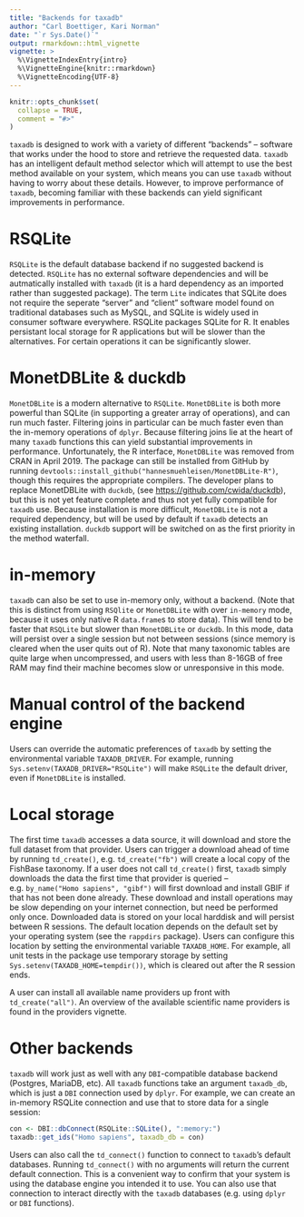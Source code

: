 ```yaml
---
title: "Backends for taxadb"
author: "Carl Boettiger, Kari Norman"
date: "`r Sys.Date()`"
output: rmarkdown::html_vignette
vignette: >
  %\VignetteIndexEntry{intro}
  %\VignetteEngine{knitr::rmarkdown}
  %\VignetteEncoding{UTF-8}
---
```


```r
knitr::opts_chunk$set(
  collapse = TRUE,
  comment = "#>"
)

```

`taxadb` is designed to work with a variety of different "backends" -- software that works under the hood to store and retrieve the requested data.  `taxadb` has an intelligent default method selector which will attempt to use the best method available on your system, which means you can use `taxadb` without having to worry about these details.  However, to improve performance of `taxadb`, becoming familiar with these backends can yield significant improvements in performance.

# RSQLite

`RSQLite` is the default database backend if no suggested backend is detected.  `RSQLite` has no external software dependencies and will be autmatically installed with `taxadb` (it is a hard dependency as an imported rather than suggested package). The term `Lite` indicates that SQLite does not require the seperate "server" and "client" software model found on traditional databases such as MySQL, and SQLite is widely used in consumer software everywhere.  RSQLite packages SQLite for R.  It enables persistant local storage for R applications but will be slower than the alternatives.  For certain operations it can be significantly slower.

# MonetDBLite & duckdb

`MonetDBLite` is a modern alternative to `RSQLite`.  `MonetDBLite` is both more powerful than SQLite (in supporting a greater array of operations), and can run much faster.  Filtering joins in particular can be much faster even than the in-memory operations of `dplyr`. Because filtering joins lie at the heart of many `taxadb` functions this can yield substantial improvements in performance.  Unfortunately, the R interface, `MonetDBLite` was removed from CRAN in April 2019. The package can still be installed from GitHub by running `devtools::install_github("hannesmuehleisen/MonetDBLite-R")`, though this requires the appropriate compilers.  The developer plans to replace MonetDBLite with `duckdb`, (see <https://github.com/cwida/duckdb>), but this is not yet feature complete and thus not yet fully compatible for `taxadb` use.  Because installation is more difficult, `MonetDBLite` is not a required dependency, but will be used by default if `taxadb` detects an existing installation.  `duckdb` support will be switched on as the first priority in the method waterfall.   

# in-memory

`taxadb` can also be set to use in-memory only, without a backend.  (Note that this is distinct from using `RSQlite` or `MonetDBLite` with over `in-memory` mode, because it uses only native R `data.frame`s to store data).  This will tend to be faster that `RSQLite` but slower than `MonetDBLite` or `duckdb`.  In this mode, data will persist over a single session but not between sessions (since memory is cleared when the user quits out of R).  Note that many taxonomic tables are quite large when uncompressed, and users with less than 8-16GB of free RAM may find their machine becomes slow or unresponsive in this mode.  

# Manual control of the backend engine

Users can override the automatic preferences of `taxadb` by setting the environmental variable `TAXADB_DRIVER`.  For example, running `Sys.setenv(TAXADB_DRIVER="RSQLite")` will make `RSQLite` the default driver, even if `MonetDBLite` is installed.  

# Local storage

The first time `taxadb` accesses a data source, it will download and store the full dataset from that provider.  Users can trigger a download ahead of time by running `td_create()`, e.g. `td_create("fb")` will create a local copy of the FishBase taxonomy.  If a user does not call `td_create()` first, `taxadb` simply downloads the data the first time that provider is queried -- e.g. `by_name("Homo sapiens", "gibf")` will first download and install GBIF if that has not been done already.  These download and install operations may be slow depending on your internet connection, but need be performed only once.  Downloaded data is stored on your local harddisk and will persist between R sessions. The default location depends on the default set by your operating system (see the `rappdirs` package).  Users can configure this location by setting the environmental variable `TAXADB_HOME`.  For example, all unit tests in the package use temporary storage by setting  `Sys.setenv(TAXADB_HOME=tempdir())`, which is cleared out after the R session ends. 

A user can install all available name providers up front with `td_create("all")`.  An overview of the available scientific name providers is found in the providers vignette.  


# Other backends

`taxadb` will work just as well with any `DBI`-compatible database backend (Postgres, MariaDB, etc).  All `taxadb` functions take an argument `taxadb_db`, which is just a `DBI` connection used by `dplyr`.  For example, we can create an in-memory RSQLite connection and use that to store data for a single session:

```r
con <- DBI::dbConnect(RSQLite::SQLite(), ":memory:")
taxadb::get_ids("Homo sapiens", taxadb_db = con)
```

Users can also call the `td_connect()` function to connect to `taxadb`'s default databases.  Running `td_connect()` with no arguments will return the current default connection.  This is a convenient way to confirm that your system is using the database engine you intended it to use.  You can also use that connection to interact directly with the `taxadb` databases (e.g. using `dplyr` or `DBI` functions).  

